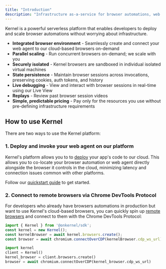 ```yaml
---
title: "Introduction"
description: "Infrastructure as-a-service for browser automations, web agents, and more"
---
```


Kernel is a powerful serverless platform that enables developers to deploy and scale browser automations without worrying about infrastructure.

- **Integrated browser environment** - Seamlessly create and connect your web agent to our cloud-based browsers on-demand
- **Parallel scaling** - Run concurrent browsers on-demand; we scale with you
- **Securely isolated** - Kernel browsers are sandboxed in individual isolated virtual machines
- **State persistence** - Maintain browser sessions across invocations, preserving cookies, auth tokens, and history
- **Live debugging** - View and interact with browser sessions in real-time using our Live View
- **Replays** - Review past browser session videos
- **Simple, predictable pricing** - Pay only for the resources you use without pre-defining infrastructure requirements

## How to use Kernel

There are two ways to use the Kernel platform:
### 1. Deploy and invoke your web agent on our platform

Kernel's platform allows you to to [deploy](/launch/deploy) your app's code to our cloud. This allows you to co-locate your browser automation or web agent directly alongside the browser it controls in the cloud, minimizing latency and connection issues common with other platforms.

Follow our [quickstart guide](/quickstart) to get started.

### 2. Connect to remote browsers via Chrome DevTools Protocol

For developers who already have browsers automations in production but want to use Kernel's cloud-based browsers, you can quickly spin up [remote browsers](/build/remote-browsers) and connect to them with the Chrome DevTools Protocol:

<CodeGroup>

```typescript Typescript/Javascript
import { Kernel } from '@onkernel/sdk';
const kernel = new Kernel();
const kernelBrowser = await kernel.browsers.create();
const browser = await chromium.connectOverCDP(kernelBrowser.cdp_ws_url);
```

```python Python
import kernel
client = Kernel()
kernel_browser = client.browsers.create()
browser = await chromium.connectOverCDP(kernel_browser.cdp_ws_url)
```
</CodeGroup>